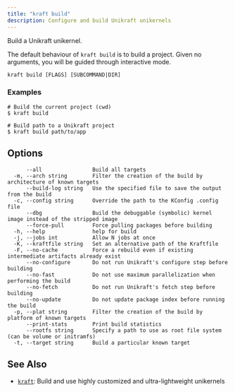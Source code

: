 ```yaml
---
title: "kraft build"
description: Configure and build Unikraft unikernels
---
```


Build a Unikraft unikernel.

The default behaviour of `kraft build` is to build a project.  Given no
arguments, you will be guided through interactive mode.


```
kraft build [FLAGS] [SUBCOMMAND|DIR]
```

### Examples

```
# Build the current project (cwd)
$ kraft build

# Build path to a Unikraft project
$ kraft build path/to/app

```

## Options

```
      --all                Build all targets
  -m, --arch string        Filter the creation of the build by architecture of known targets
      --build-log string   Use the specified file to save the output from the build
  -c, --config string      Override the path to the KConfig .config file
      --dbg                Build the debuggable (symbolic) kernel image instead of the stripped image
      --force-pull         Force pulling packages before building
  -h, --help               help for build
  -j, --jobs int           Allow N jobs at once
  -K, --kraftfile string   Set an alternative path of the Kraftfile
  -F, --no-cache           Force a rebuild even if existing intermediate artifacts already exist
      --no-configure       Do not run Unikraft's configure step before building
      --no-fast            Do not use maximum parallelization when performing the build
      --no-fetch           Do not run Unikraft's fetch step before building
      --no-update          Do not update package index before running the build
  -p, --plat string        Filter the creation of the build by platform of known targets
      --print-stats        Print build statistics
      --rootfs string      Specify a path to use as root file system (can be volume or initramfs)
  -t, --target string      Build a particular known target
```

## See Also

* [`kraft`](/docs/cli/reference/kraft): Build and use highly customized and ultra-lightweight unikernels

